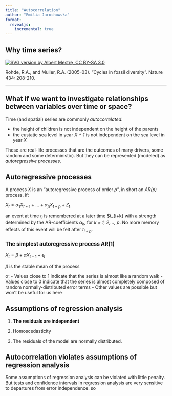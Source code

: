 ```yaml
---
title: "Autocorrelation"
author: "Emilia Jarochowska"
format:
  revealjs:
    incremental: true   
---
```


## Why time series?

[![SVG version by Albert Mestre, CC BY-SA 3.0](img/Phanerozoic_Biodiversity.svg)](https://commons.wikimedia.org/wiki/File:Phanerozoic_Biodiversity.svg)

::: aside
Rohde, R.A., and Muller, R.A. (2005-03). "Cycles in fossil diversity". Nature 434: 208-210.
:::

------------------------------------------------------------------------


## What if we want to investigate relationships between variables over time or space? {.smaller}

Time (and spatial) series are commonly *autocorrelated*:

-   the height of children is not independent on the height of the parents
-   the eustatic sea level in year *X + 1* is not independent on the sea level in year *X*

These are real-life processes that are the outcomes of many drivers, some random and some deterministic). But they can be represented (modeled) as *autoregressive processes*.

## Autoregressive processes

A process $X$ is an “autoregressive process of order *p*”, in short an *AR(p)* process, if:

$X_t = \alpha_1 X_{t-1} + ... + \alpha_p X_{t-p} + Z_t$

an event at time $t_i$ is remembered at a later time $t_{i+k} with a strength determined by the AR-coefficients $\alpha_k$, for *k = 1, 2,..., p*. No more memory effects of this event will be felt after $t_{i+p}$.

### The simplest autoregressive process AR(1)

$X_t = \beta + \alpha X_{t-1} + \epsilon_t$

$\beta$ is the stable mean of the process

$\alpha$:
- Values close to 1 indicate that the series is almost like a random walk
- Values close to 0 indicate that the series is almost completely composed of random
normally-distributed error terms
- Other values are possible but won't be useful for us here

## Assumptions of regression analysis

1.  **The residuals are independent**

2.  Homoscedasticity

3.  The residuals of the model are normally distributed.

## Autocorrelation violates assumptions of regression analysis

Some assumptions of regression analysis can be violated with little penalty. But tests and confidence intervals in regression analysis are very sensitive to departures from error independence. so 